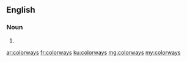 ==English==

===Noun===
{{head|en|plural}}

# {{plural of|colorway|lang=en}}

[[ar:colorways]]
[[fr:colorways]]
[[ku:colorways]]
[[mg:colorways]]
[[my:colorways]]